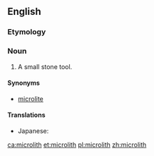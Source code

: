 ==English==

===Etymology===
{{confix|micro|lith|lang=en}}

===Noun===
{{wikipedia}}
{{en-noun}}
# {{label|en|archaeology}} A small stone tool.

====Synonyms====
* [[microlite]]

====Translations====
{{trans-top|small stone tool}}
* Japanese: {{t|ja|細石器|tr=さいせっき, saisekki|sc=Jpan}}
{{trans-mid}}
{{trans-bottom}}

[[ca:microlith]]
[[et:microlith]]
[[pl:microlith]]
[[zh:microlith]]